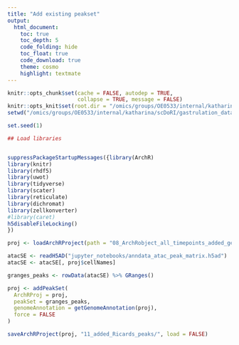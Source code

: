 ```yaml
---
title: "Add existing peakset"
output: 
  html_document:
    toc: true
    toc_depth: 5
    code_folding: hide
    toc_float: true
    code_download: true
    theme: cosmo
    highlight: textmate
---
```


<style>
body {
text-align: justify}
</style>

```r
knitr::opts_chunk$set(cache = FALSE, autodep = TRUE, 
                      collapse = TRUE, message = FALSE)
knitr::opts_knit$set(root.dir = "/omics/groups/OE0533/internal/katharina/scDoRI/gastrulation_data/")
setwd("/omics/groups/OE0533/internal/katharina/scDoRI/gastrulation_data/")

set.seed(1)
```

  
```r
## Load libraries


suppressPackageStartupMessages({library(ArchR)
library(knitr)
library(rhdf5)
library(uwot)
library(tidyverse)
library(scater)
library(reticulate)
library(dichromat)
library(zellkonverter)
#library(caret)
h5disableFileLocking()
})
```


```r
proj <- loadArchRProject(path = "08_ArchRobject_all_timepoints_added_gene_expr/")
```



```r
atacSE <- readH5AD("jupyter_notebooks/anndata_atac_peak_matrix.h5ad")
atacSE <- atacSE[, proj$cellNames]
```


```r
granges_peaks <- rowData(atacSE) %>% GRanges()
```


```r
proj <- addPeakSet(
  ArchRProj = proj,
  peakSet = granges_peaks,
  genomeAnnotation = getGenomeAnnotation(proj),
  force = FALSE
)
```

```r
saveArchRProject(proj, "11_added_Ricards_peaks/", load = FALSE)
```

